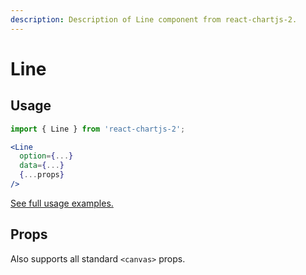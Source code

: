 ```yaml
---
description: Description of Line component from react-chartjs-2.
---
```



# Line

## Usage

```jsx
import { Line } from 'react-chartjs-2';

<Line
  option={...}
  data={...}
  {...props}
/>
```

[See full usage examples.](/tags/line-chart)

## Props

Also supports all standard `<canvas>` props.

<PropsTable component='Line' />
